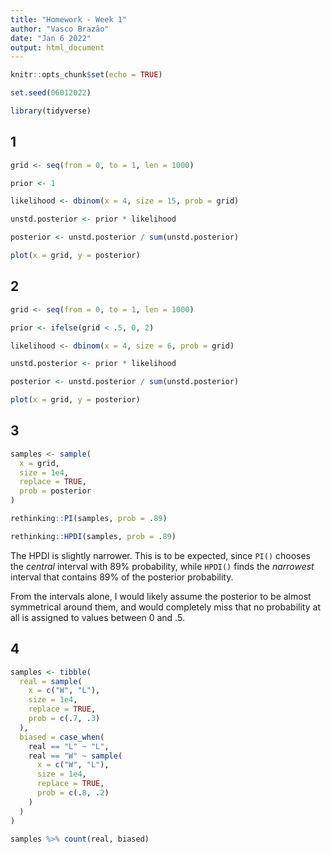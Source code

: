 ```yaml
---
title: "Homework - Week 1"
author: "Vasco Brazão"
date: "Jan 6 2022"
output: html_document
---
```


```r
knitr::opts_chunk$set(echo = TRUE)
```

```r
set.seed(06012022)

library(tidyverse)
```


## 1

```r
grid <- seq(from = 0, to = 1, len = 1000)

prior <- 1

likelihood <- dbinom(x = 4, size = 15, prob = grid)

unstd.posterior <- prior * likelihood

posterior <- unstd.posterior / sum(unstd.posterior)

plot(x = grid, y = posterior)
```

## 2

```r
grid <- seq(from = 0, to = 1, len = 1000)

prior <- ifelse(grid < .5, 0, 2)

likelihood <- dbinom(x = 4, size = 6, prob = grid)

unstd.posterior <- prior * likelihood

posterior <- unstd.posterior / sum(unstd.posterior)

plot(x = grid, y = posterior)
```

## 3

```r
samples <- sample(
  x = grid,
  size = 1e4,
  replace = TRUE,
  prob = posterior
)

rethinking::PI(samples, prob = .89)

rethinking::HPDI(samples, prob = .89)
```
 
The HPDI is slightly narrower. This is to be expected, since `PI()` chooses the *central* interval with 89% probability, while `HPDI()` finds the *narrowest* interval that contains 89% of the posterior probability.

From the intervals alone, I would likely assume the posterior to be almost symmetrical around them, and would completely miss that no probability at all is assigned to values between 0 and .5. 

## 4

```r
samples <- tibble(
  real = sample(
    x = c("W", "L"),
    size = 1e4,
    replace = TRUE,
    prob = c(.7, .3)
  ),
  biased = case_when(
    real == "L" ~ "L",
    real == "W" ~ sample(
      x = c("W", "L"),
      size = 1e4,
      replace = TRUE,
      prob = c(.8, .2)
    )
  )
)

samples %>% count(real, biased) 
```
